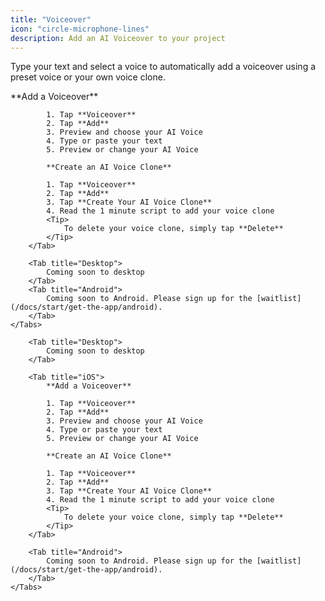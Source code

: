 ```yaml
---
title: "Voiceover"
icon: "circle-microphone-lines"
description: Add an AI Voiceover to your project
---
```


Type your text and select a voice to automatically add a voiceover using a preset voice or your own voice clone.

<div id="ios-tab">
    <Tabs>
        <Tab title="iOS">
            **Add a Voiceover**

            1. Tap **Voiceover**
            2. Tap **Add**
            3. Preview and choose your AI Voice
            4. Type or paste your text
            5. Preview or change your AI Voice

            **Create an AI Voice Clone**

            1. Tap **Voiceover**
            2. Tap **Add**
            3. Tap **Create Your AI Voice Clone**
            4. Read the 1 minute script to add your voice clone
            <Tip>
                To delete your voice clone, simply tap **Delete**
            </Tip>
        </Tab>

        <Tab title="Desktop">
            Coming soon to desktop
        </Tab>
        <Tab title="Android">
            Coming soon to Android. Please sign up for the [waitlist](/docs/start/get-the-app/android).
        </Tab>
    </Tabs>

</div>

<div id="desktop-tab">
    <Tabs>

        <Tab title="Desktop">
            Coming soon to desktop
        </Tab>

        <Tab title="iOS">
            **Add a Voiceover**

            1. Tap **Voiceover**
            2. Tap **Add**
            3. Preview and choose your AI Voice
            4. Type or paste your text
            5. Preview or change your AI Voice

            **Create an AI Voice Clone**

            1. Tap **Voiceover**
            2. Tap **Add**
            3. Tap **Create Your AI Voice Clone**
            4. Read the 1 minute script to add your voice clone
            <Tip>
                To delete your voice clone, simply tap **Delete**
            </Tip>
        </Tab>

        <Tab title="Android">
            Coming soon to Android. Please sign up for the [waitlist](/docs/start/get-the-app/android).
        </Tab>
    </Tabs>

</div>